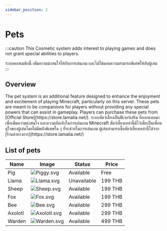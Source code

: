 ```yaml
---
sidebar_position: 2
---
```


# Pets

:::caution
<EN>This Cosmetic system adds interest to playing games and does not grant special abilities to players.</EN>
<TH>ระบบคอสเมติกนี้ เพิ่มความน่าสนใจให้กับการเล่นเกม และไม่ได้มอบความสามารถพิเศษให้กับผู้เล่น</TH>
:::

## Overview
<EN>
The pet system is an additional feature designed to enhance the enjoyment and excitement of playing Minecraft, particularly on this server. These pets are meant to be companions for players without providing any special powers that can assist in gameplay. Players can purchase these pets from [Official Store](https://store.lamalia.net/).
</EN>
<TH>
ระบบสัตว์เลี้ยงเป็นฟีเจอร์เสริม ที่ออกแบบมาเพื่อเพิ่มความน่าสนใจ และความบันเทิงในการเล่นเกม Minecraft สัตว์เลี้ยงเหล่านี้มีไว้เพื่อเป็นเพื่อนคู่ใจของผู้เล่นโดยไม่มีพลังพิเศษใด ๆ ที่จะช่วยในการเล่นเกม ผู้เล่นสามารถซื้อสัตว์เลี้ยงเหล่านี้ได้จาก [ร้านค้าทางการ](https://store.lamalia.net/)
</TH>

## List of pets

| Name    | Image                                                                         | Status      | Price   |
| ------- | ----------------------------------------------------------------------------- | ----------- | ------- |
| Pig     | ![Piggy.svg](/img/doc/quality_of_life/cosmetic&decoration/pets/Piggy.svg)     | Available   | Free    |
| Llama   | ![Llama.svg](/img/doc/quality_of_life/cosmetic&decoration/pets/Llama.svg)     | Unavailable | 199 THB |
| Sheep   | ![Sheep.svg](/img/doc/quality_of_life/cosmetic&decoration/pets/Sheep.svg)     | Available   | 199 THB |
| Fox     | ![Fox.svg](/img/doc/quality_of_life/cosmetic&decoration/pets/Fox.svg)         | Available   | 199 THB |
| Bee     | ![Bee.svg](/img/doc/quality_of_life/cosmetic&decoration/pets/Bee.svg)         | Available   | 299 THB |
| Axolotl | ![Axolotl.svg](/img/doc/quality_of_life/cosmetic&decoration/pets/Axolotl.svg) | Available   | 299 THB |
| Warden  | ![Warden.svg](/img/doc/quality_of_life/cosmetic&decoration/pets/Warden.svg)   | Available   | 499 THB |